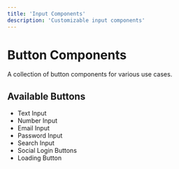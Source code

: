 ```yaml
---
title: 'Input Components'
description: 'Customizable input components'
---
```


# Button Components

A collection of button components for various use cases.

## Available Buttons

- Text Input
- Number Input
- Email Input
- Password Input
- Search Input
- Social Login Buttons
- Loading Button
